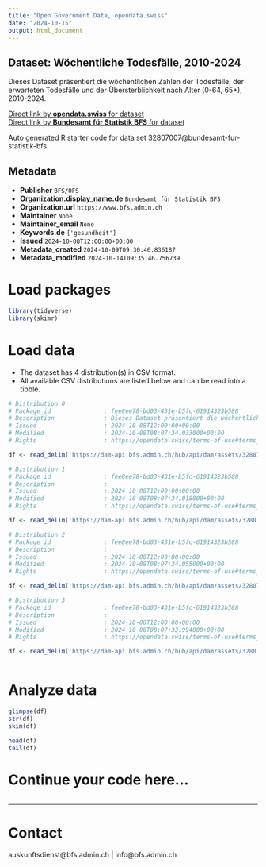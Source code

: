 ```yaml
---
title: "Open Government Data, opendata.swiss"
date: "2024-10-15"
output: html_document
---
```


## Dataset: Wöchentliche Todesfälle, 2010-2024

Dieses Dataset präsentiert die wöchentlichen Zahlen der Todesfälle, der erwarteten Todesfälle und der Übersterblichkeit nach Alter (0-64, 65+), 2010-2024.

[Direct link by **opendata.swiss** for dataset](https://opendata.swiss/de/dataset/wochentliche-todesfalle-2010-2024)<br>
[Direct link by **Bundesamt für Statistik BFS** for dataset](https://www.bfs.admin.ch/asset/de/ts-d-14.03.04.03-wr)

Auto generated R starter code for data set 32807007@bundesamt-fur-statistik-bfs.

## Metadata

- **Publisher** `BFS/OFS`
- **Organization.display_name.de** `Bundesamt für Statistik BFS`
- **Organization.url** `https://www.bfs.admin.ch`
- **Maintainer** `None`
- **Maintainer_email** `None`
- **Keywords.de** `['gesundheit']`
- **Issued** `2024-10-08T12:00:00+00:00`
- **Metadata_created** `2024-10-09T09:30:46.836187`
- **Metadata_modified** `2024-10-14T09:35:46.756739`


# Load packages

```r

library(tidyverse)
library(skimr)

```

# Load data

-   The dataset has 4 distribution(s) in CSV format.
-   All available CSV distributions are listed below and can be read into a tibble.

```r

# Distribution 0
# Package_id               : fee8ee78-bd03-431e-b5fc-61914323b588
# Description              : Dieses Dataset präsentiert die wöchentlichen Zahlen der Todesfälle, der erwarteten Todesfälle und der Übersterblichkeit nach Alter (0-64, 65+), 2010-2024.
# Issued                   : 2024-10-08T12:00:00+00:00
# Modified                 : 2024-10-08T08:07:34.033000+00:00
# Rights                   : https://opendata.swiss/terms-of-use#terms_by_ask

df <- read_delim('https://dam-api.bfs.admin.ch/hub/api/dam/assets/32807019/master')

# Distribution 1
# Package_id               : fee8ee78-bd03-431e-b5fc-61914323b588
# Description              : 
# Issued                   : 2024-10-08T12:00:00+00:00
# Modified                 : 2024-10-08T08:07:34.018000+00:00
# Rights                   : https://opendata.swiss/terms-of-use#terms_by_ask

df <- read_delim('https://dam-api.bfs.admin.ch/hub/api/dam/assets/32807033/master')

# Distribution 2
# Package_id               : fee8ee78-bd03-431e-b5fc-61914323b588
# Description              : 
# Issued                   : 2024-10-08T12:00:00+00:00
# Modified                 : 2024-10-08T08:07:34.055000+00:00
# Rights                   : https://opendata.swiss/terms-of-use#terms_by_ask

df <- read_delim('https://dam-api.bfs.admin.ch/hub/api/dam/assets/32807032/master')

# Distribution 3
# Package_id               : fee8ee78-bd03-431e-b5fc-61914323b588
# Description              : 
# Issued                   : 2024-10-08T12:00:00+00:00
# Modified                 : 2024-10-08T08:07:33.994000+00:00
# Rights                   : https://opendata.swiss/terms-of-use#terms_by_ask

df <- read_delim('https://dam-api.bfs.admin.ch/hub/api/dam/assets/32807027/master')



```

# Analyze data

```r

glimpse(df)
str(df)
skim(df)

head(df)
tail(df)

```

# Continue your code here...

```r

```

------------------------------------------------------------------------

# Contact

auskunftsdienst@bfs.admin.ch | info@bfs.admin.ch

